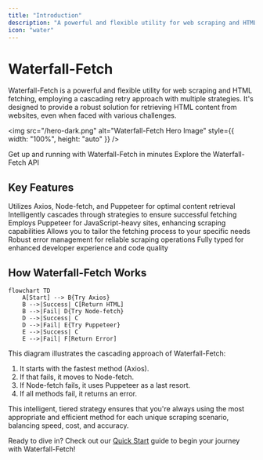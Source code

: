 ```yaml
---
title: "Introduction"
description: "A powerful and flexible utility for web scraping and HTML fetching"
icon: "water"
---
```


# Waterfall-Fetch

Waterfall-Fetch is a powerful and flexible utility for web scraping and HTML fetching, employing a cascading retry approach with multiple strategies. It's designed to provide a robust solution for retrieving HTML content from websites, even when faced with various challenges.

<img src="/hero-dark.png" alt="Waterfall-Fetch Hero Image" style={{ width: "100%", height: "auto" }} />

<CardGroup cols={2}>
	<Card title="Quick Start" icon="play" href="/mdx/quickstart">
		Get up and running with Waterfall-Fetch in minutes
	</Card>
	<Card title="API Reference" icon="code" href="/mdx/api-reference/gethtml">
		Explore the Waterfall-Fetch API
	</Card>
</CardGroup>

## Key Features

<AccordionGroup>
	<Accordion title="Multiple Fetching Strategies">Utilizes Axios, Node-fetch, and Puppeteer for optimal content retrieval</Accordion>
	<Accordion title="Waterfall Approach">Intelligently cascades through strategies to ensure successful fetching</Accordion>
	<Accordion title="Stealth Mode">Employs Puppeteer for JavaScript-heavy sites, enhancing scraping capabilities</Accordion>
	<Accordion title="Customizable Strategy Prioritization">Allows you to tailor the fetching process to your specific needs</Accordion>
	<Accordion title="Built-in Error Handling">Robust error management for reliable scraping operations</Accordion>
	<Accordion title="TypeScript Support">Fully typed for enhanced developer experience and code quality</Accordion>
</AccordionGroup>

## How Waterfall-Fetch Works

```mermaid
flowchart TD
    A[Start] --> B{Try Axios}
    B -->|Success| C[Return HTML]
    B -->|Fail| D{Try Node-fetch}
    D -->|Success| C
    D -->|Fail| E{Try Puppeteer}
    E -->|Success| C
    E -->|Fail| F[Return Error]
```

This diagram illustrates the cascading approach of Waterfall-Fetch:

1. It starts with the fastest method (Axios).
2. If that fails, it moves to Node-fetch.
3. If Node-fetch fails, it uses Puppeteer as a last resort.
4. If all methods fail, it returns an error.

This intelligent, tiered strategy ensures that you're always using the most appropriate and efficient method for each unique scraping scenario, balancing speed, cost, and accuracy.

Ready to dive in? Check out our [Quick Start](/mdx/quickstart) guide to begin your journey with Waterfall-Fetch!
